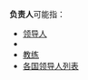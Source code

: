 '''负责人'''可能指：
* [[领导人|领导人]]
* {{tsl|en|The Leader (English newspaper)|负责人 (英文报纸)}}
* [[教练|教练]]
* [[各国领导人列表|各国领导人列表]]

{{disambig|cat=三字消歧义}}